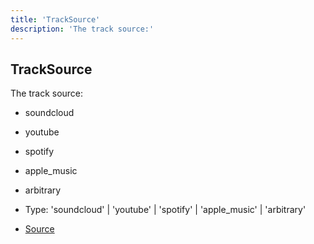 ```yaml
---
title: 'TrackSource'
description: 'The track source:'
---
```


## TrackSource

The track source:

- soundcloud
- youtube
- spotify
- apple_music
- arbitrary

- Type: 'soundcloud' \| 'youtube' \| 'spotify' \| 'apple_music' \| 'arbitrary'

- [Source](https://github.com/androz2091/discord-player/blob/ce04b3f4c6671029ce4d4aa9090e56ac7e7f5666/packages/discord-player/src/types/types.ts#L66)
